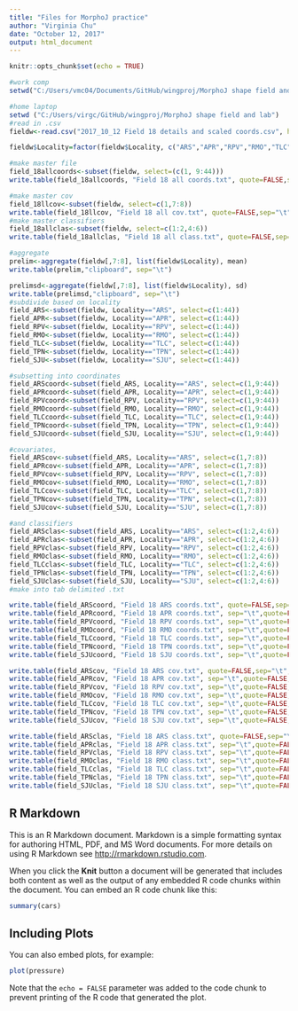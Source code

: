 ```yaml
---
title: "Files for MorphoJ practice"
author: "Virginia Chu"
date: "October 12, 2017"
output: html_document
---
```


```r
knitr::opts_chunk$set(echo = TRUE)

#work comp
setwd("C:/Users/vmc04/Documents/GitHub/wingproj/MorphoJ shape field and lab")

#home laptop
setwd ("C:/Users/virgc/GitHub/wingproj/MorphoJ shape field and lab")
#read in .csv
fieldw<-read.csv("2017_10_12 Field 18 details and scaled coords.csv", header=TRUE)

fieldw$Locality=factor(fieldw$Locality, c("ARS","APR","RPV","RMO","TLC","TPN","SJU"))

#make master file
field_18allcoords<-subset(fieldw, select=(c(1, 9:44)))
write.table(field_18allcoords, "Field 18 all coords.txt", quote=FALSE,sep="\t", row.names = FALSE)

#make master cov
field_18llcov<-subset(fieldw, select=c(1,7:8))
write.table(field_18llcov, "Field 18 all cov.txt", quote=FALSE,sep="\t", row.names = FALSE)
#make master classifiers
field_18allclas<-subset(fieldw, select=c(1:2,4:6))
write.table(field_18allclas, "Field 18 all class.txt", quote=FALSE,sep="\t", row.names = FALSE)

#aggregate
prelim<-aggregate(fieldw[,7:8], list(fieldw$Locality), mean)
write.table(prelim,"clipboard", sep="\t")

prelimsd<-aggregate(fieldw[,7:8], list(fieldw$Locality), sd)
write.table(prelimsd,"clipboard", sep="\t")
#subdivide based on locality
field_ARS<-subset(fieldw, Locality=="ARS", select=c(1:44))
field_APR<-subset(fieldw, Locality=="APR", select=c(1:44))
field_RPV<-subset(fieldw, Locality=="RPV", select=c(1:44))
field_RMO<-subset(fieldw, Locality=="RMO", select=c(1:44))
field_TLC<-subset(fieldw, Locality=="TLC", select=c(1:44))
field_TPN<-subset(fieldw, Locality=="TPN", select=c(1:44))
field_SJU<-subset(fieldw, Locality=="SJU", select=c(1:44))

#subsetting into coordinates
field_ARScoord<-subset(field_ARS, Locality=="ARS", select=c(1,9:44))
field_APRcoord<-subset(field_APR, Locality=="APR", select=c(1,9:44))
field_RPVcoord<-subset(field_RPV, Locality=="RPV", select=c(1,9:44))
field_RMOcoord<-subset(field_RMO, Locality=="RMO", select=c(1,9:44))
field_TLCcoord<-subset(field_TLC, Locality=="TLC", select=c(1,9:44))
field_TPNcoord<-subset(field_TPN, Locality=="TPN", select=c(1,9:44))
field_SJUcoord<-subset(field_SJU, Locality=="SJU", select=c(1,9:44))

#covariates, 
field_ARScov<-subset(field_ARS, Locality=="ARS", select=c(1,7:8))
field_APRcov<-subset(field_APR, Locality=="APR", select=c(1,7:8))
field_RPVcov<-subset(field_RPV, Locality=="RPV", select=c(1,7:8))
field_RMOcov<-subset(field_RMO, Locality=="RMO", select=c(1,7:8))
field_TLCcov<-subset(field_TLC, Locality=="TLC", select=c(1,7:8))
field_TPNcov<-subset(field_TPN, Locality=="TPN", select=c(1,7:8))
field_SJUcov<-subset(field_SJU, Locality=="SJU", select=c(1,7:8))

#and classifiers
field_ARSclas<-subset(field_ARS, Locality=="ARS", select=c(1:2,4:6))
field_APRclas<-subset(field_APR, Locality=="APR", select=c(1:2,4:6))
field_RPVclas<-subset(field_RPV, Locality=="RPV", select=c(1:2,4:6))
field_RMOclas<-subset(field_RMO, Locality=="RMO", select=c(1:2,4:6))
field_TLCclas<-subset(field_TLC, Locality=="TLC", select=c(1:2,4:6))
field_TPNclas<-subset(field_TPN, Locality=="TPN", select=c(1:2,4:6))
field_SJUclas<-subset(field_SJU, Locality=="SJU", select=c(1:2,4:6))
#make into tab delimited .txt

write.table(field_ARScoord, "Field 18 ARS coords.txt", quote=FALSE,sep="\t", row.names = FALSE)
write.table(field_APRcoord, "Field 18 APR coords.txt", sep="\t",quote=FALSE, row.names = FALSE)
write.table(field_RPVcoord, "Field 18 RPV coords.txt", sep="\t",quote=FALSE, row.names = FALSE)
write.table(field_RMOcoord, "Field 18 RMO coords.txt", sep="\t",quote=FALSE, row.names = FALSE)
write.table(field_TLCcoord, "Field 18 TLC coords.txt", sep="\t",quote=FALSE, row.names = FALSE)
write.table(field_TPNcoord, "Field 18 TPN coords.txt", sep="\t",quote=FALSE, row.names = FALSE)
write.table(field_SJUcoord, "Field 18 SJU coords.txt", sep="\t",quote=FALSE, row.names = FALSE)

write.table(field_ARScov, "Field 18 ARS cov.txt", quote=FALSE,sep="\t", row.names = FALSE)
write.table(field_APRcov, "Field 18 APR cov.txt", sep="\t",quote=FALSE, row.names = FALSE)
write.table(field_RPVcov, "Field 18 RPV cov.txt", sep="\t",quote=FALSE, row.names = FALSE)
write.table(field_RMOcov, "Field 18 RMO cov.txt", sep="\t",quote=FALSE, row.names = FALSE)
write.table(field_TLCcov, "Field 18 TLC cov.txt", sep="\t",quote=FALSE, row.names = FALSE)
write.table(field_TPNcov, "Field 18 TPN cov.txt", sep="\t",quote=FALSE, row.names = FALSE)
write.table(field_SJUcov, "Field 18 SJU cov.txt", sep="\t",quote=FALSE, row.names = FALSE)

write.table(field_ARSclas, "Field 18 ARS class.txt", quote=FALSE,sep="\t", row.names = FALSE)
write.table(field_APRclas, "Field 18 APR class.txt", sep="\t",quote=FALSE, row.names = FALSE)
write.table(field_RPVclas, "Field 18 RPV class.txt", sep="\t",quote=FALSE, row.names = FALSE)
write.table(field_RMOclas, "Field 18 RMO class.txt", sep="\t",quote=FALSE, row.names = FALSE)
write.table(field_TLCclas, "Field 18 TLC class.txt", sep="\t",quote=FALSE, row.names = FALSE)
write.table(field_TPNclas, "Field 18 TPN class.txt", sep="\t",quote=FALSE, row.names = FALSE)
write.table(field_SJUclas, "Field 18 SJU class.txt", sep="\t",quote=FALSE, row.names = FALSE)
```

## R Markdown

This is an R Markdown document. Markdown is a simple formatting syntax for authoring HTML, PDF, and MS Word documents. For more details on using R Markdown see <http://rmarkdown.rstudio.com>.

When you click the **Knit** button a document will be generated that includes both content as well as the output of any embedded R code chunks within the document. You can embed an R code chunk like this:

```r
summary(cars)
```

## Including Plots

You can also embed plots, for example:

```r
plot(pressure)
```

Note that the `echo = FALSE` parameter was added to the code chunk to prevent printing of the R code that generated the plot.
